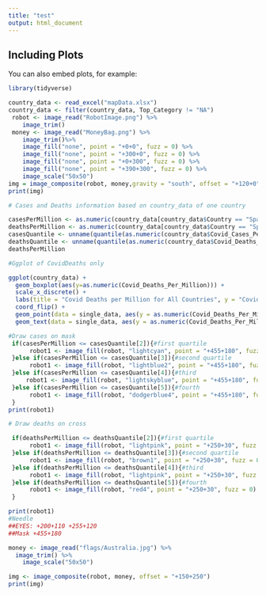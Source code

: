 ```yaml
---
title: "test"
output: html_document
---
```


## Including Plots

You can also embed plots, for example:
```r
library(tidyverse)
```
```r
country_data <- read_excel("mapData.xlsx")
country_data <- filter(country_data, Top_Category != "NA")
 robot <- image_read("RobotImage.png") %>%
    image_trim()
 money <- image_read("MoneyBag.png") %>%
    image_trim()%>%
    image_fill("none", point = "+0+0", fuzz = 0) %>%
    image_fill("none", point = "+300+0", fuzz = 0) %>%
    image_fill("none", point = "+0+300", fuzz = 0) %>%
    image_fill("none", point = "+390+300", fuzz = 0) %>%
    image_scale("50x50")
img = image_composite(robot, money,gravity = "south", offset = "+120+0")
print(img)
```

```r
# Cases and Deaths information based on country_data of one country

casesPerMillion <- as.numeric(country_data[country_data$Country == "Spain","Covid_Cases_Per_Million"][[1]])
deathsPerMillion <- as.numeric(country_data[country_data$Country == "Spain","Covid_Deaths_Per_Million"][[1]])
casesQuantile <- unname(quantile(as.numeric(country_data$Covid_Cases_Per_Million), na.rm = TRUE))
deathsQuantile <- unname(quantile(as.numeric(country_data$Covid_Deaths_Per_Million), na.rm = TRUE))
deathsPerMillion
```

```r
#Ggplot of CovidDeaths only

ggplot(country_data) + 
  geom_boxplot(aes(y=as.numeric(Covid_Deaths_Per_Million))) + 
  scale_x_discrete() + 
  labs(title = "Covid Deaths per Million for All Countries", y = "Covid Deaths (Per Million)", x = "Countries Quartile Information") + 
  coord_flip() + 
  geom_point(data = single_data, aes(y = as.numeric(Covid_Deaths_Per_Million), x = 0), colour = "blue", size = 4) +
  geom_text(data = single_data, aes(y = as.numeric(Covid_Deaths_Per_Million), x = 0, label = paste(Country, ":",Covid_Deaths_Per_Million) , vjust =-1.5, family = "serif"), fontface = "bold") + theme_classic()
```

```r
#Draw cases on mask
 if(casesPerMillion <= casesQuantile[2]){#first quartile
      robot1 <- image_fill(robot, "lightcyan", point = "+455+180", fuzz = 0)
 }else if(casesPerMillion <= casesQuantile[3]){#second quartile
      robot1 <- image_fill(robot, "lightblue2", point = "+455+180", fuzz = 0)
 }else if(casesPerMillion <= casesQuantile[4]){#third
     robot1 <- image_fill(robot, "lightskyblue", point = "+455+180", fuzz = 0)
 }else if(casesPerMillion <= casesQuantile[5]){#fourth
      robot1 <- image_fill(robot, "dodgerblue4", point = "+455+180", fuzz = 0)
 }
print(robot1)
```

```r
# Draw deaths on cross

 if(deathsPerMillion <= deathsQuantile[2]){#first quartile
      robot1 <- image_fill(robot, "lightpink", point = "+250+30", fuzz = 0)
 }else if(deathsPerMillion <= deathsQuantile[3]){#second quartile
      robot1 <- image_fill(robot, "brown1", point = "+250+30", fuzz = 0)
 }else if(deathsPerMillion <= deathsQuantile[4]){#third
      robot1 <- image_fill(robot, "lightpink", point = "+250+30", fuzz = 0)
 }else if(deathsPerMillion <= deathsQuantile[5]){#fourth
      robot1 <- image_fill(robot, "red4", point = "+250+30", fuzz = 0)
 }

print(robot1)
#Needle
##EYES: +200+110 +255+120
##Mask +455+180
```

```r
money <- image_read("flags/Australia.jpg") %>%
  image_trim() %>%
    image_scale("50x50")

img <- image_composite(robot, money, offset = "+150+250")
print(img)
```
